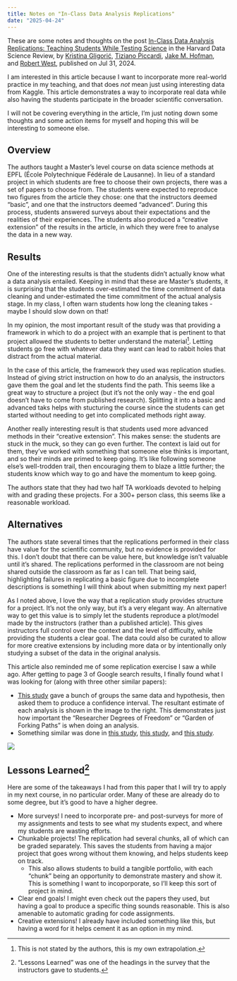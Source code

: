 ```yaml
---
title: Notes on "In-Class Data Analysis Replications"
date: "2025-04-24"
---
```


These are some notes and thoughts on the post [In-Class Data Analysis Replications: Teaching Students While Testing Science](https://hdsr.mitpress.mit.edu/pub/4df1pl7f/release/2) in the Harvard Data Science Review, by [Kristina Gligorić](https://hdsr.mitpress.mit.edu/user/kristina-gligoric), [Tiziano Piccardi](https://hdsr.mitpress.mit.edu/user/tiziano-piccardi), [Jake M. Hofman](https://hdsr.mitpress.mit.edu/user/jake-hofman), and [Robert West](https://hdsr.mitpress.mit.edu/user/robert-west), published on Jul 31, 2024.

I am interested in this article because I want to incorporate more real-world practice in my teaching, and that does *not* mean just using interesting data from Kaggle. This article demonstrates a way to incorporate real data while also having the students participate in the broader scientific conversation. 

I will not be covering everything in the article, I'm just noting down some thoughts and some action items for myself and hoping this will be interesting to someone else.

## Overview

The authors taught a Master's level course on data science methods at EPFL (École Polytechnique Fédérale de Lausanne). In lieu of a standard project in which students are free to choose their own projects, there was a set of papers to choose from. The students were expected to reproduce two figures from the article they chose: one that the instructors deemed "basic", and one that the instructors deemed "advanced". During this process, students answered surveys about their expectations and the realities of their experiences. The students also produced a "creative extension" of the results in the article, in which they were free to analyse the data in a new way.

## Results

One of the interesting results is that the students didn't actually know what a data analysis entailed. Keeping in mind that these are Master's students, it is surprising that the students over-estimated the time commitment of data cleaning and under-estimated the time commitment of the actual analysis stage. In my class, I often warn students how long the cleaning takes - maybe I should slow down on that!

In my opinion, the most important result of the study was that providing a framework in which to do a project with an example that is pertinent to that project allowed the students to better understand the material^[This is not stated by the authors, this is my own extrapolation.]. Letting students go free with whatever data they want can lead to rabbit holes that distract from the actual material.

In the case of this article, the framework they used was replication studies. Instead of giving strict instruction on how to do an analysis, the instructors gave them the goal and let the students find the path. This seems like a great way to structure a project (but it's not the only way - the end goal doesn't have to come from published research). Splitting it into a basic and advanced taks helps with stucturing the course since the students can get started without needing to get into complicated methods right away.

Another really interesting result is that students used more advanced methods in their "creative extension". This makes sense: the students are stuck in the muck, so they can go even further. The context is laid out for them, they've worked with something that someone else thinks is important, and so their minds are primed to keep going. It's like following someone else's well-trodden trail, then encouraging them to blaze a little further; the students know which way to go and have the momentum to keep going.

The authors state that they had two half TA workloads devoted to helping with and grading these projects. For a 300+ person class, this seems like a reasonable workload. 

## Alternatives

The authors state several times that the replications performed in their class have value for the scientific community, but no evidence is provided for this. I don't doubt that there can be value here, but knowledge isn't valuable until it's shared. The replications performed in the classroom are not being shared outside the classroom as far as I can tell. That being said, highlighting failures in replicating a basic figure due to incomplete descriptions is something I will think about when submitting my next paper!

As I noted above, I love the way that a replication study provides structure for a project. It's not the only way, but it's a very elegant way. An alternative way to get this value is to simply let the students reproduce a plot/model made by the instructors (rather than a published article). This gives instructors full control over the context and the level of difficulty, while providing the students a clear goal. The data could also be curated to allow for more creative extensions by including more data or by intentionally only studying a subset of the data in the original analysis.

This article also reminded me of some replication exercise I saw a while ago. After getting to page 3 of Google search results, I finally found what I was looking for (along with three other similar papers):

::: {.grid}

::: {.g-col-8}

- [This study](https://bmcbiol.biomedcentral.com/articles/10.1186/s12915-024-02101-x) gave a bunch of groups the same data and hypothesis, then asked them to produce a confidence interval. The resultant estimate of each analysis is shown in the image to the right. This demonstrates just how important the "Researcher Degrees of Freedom" or "Garden of Forking Paths" is when doing an analysis.
- Something similar was done in [this study](https://journals.sagepub.com/doi/10.1177/2515245917747646), [this study](https://discovery.ucl.ac.uk/id/eprint/10158608/1/pnas.2203150119.pdf), and [this study](https://insight.kellogg.northwestern.edu/article/researchers-approaches-to-data-analysis).
:::

::: {.g-col-4}
![](../../figs/samedatadifferentresult.png)
:::
:::

## Lessons Learned^["Lessons Learned" was one of the headings in the survey that the instructors gave to students.]

Here are some of the takeaways I had from this paper that I will try to apply in my next course, in no particular order. Many of these are already do to some degree, but it's good to have a higher degree.

- More surveys! I need to incorporate pre- and post-surveys for more of my assignments and tests to see what my students expect, and where my students are wasting efforts.
- Chunkable projects! The replication had several chunks, all of which can be graded separately. This saves the students from having a major project that goes wrong without them knowing, and helps students keep on track.
    - This also allows students to build a tangible portfolio, with each "chunk" being an opportunity to demonstrate mastery and show it. This is something I want to incoporporate, so I'll keep this sort of project in mind.
- Clear end goals! I might even check out the papers they used, but having a goal to produce a specific thing sounds reasonable. This is also amenable to automatic grading for code assignments. 
- Creative extensions! I already have included something like this, but having a word for it helps cement it as an option in my mind.

